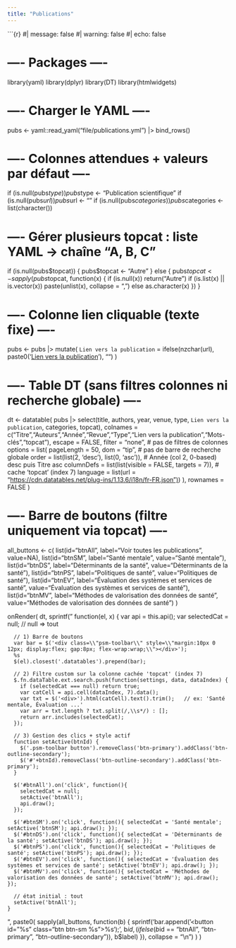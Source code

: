 ---
title: "Publications"
---

\`\`\`{r} #\| message: false #\| warning: false #\| echo: false

# ---- Packages ----

library(yaml) library(dplyr) library(DT) library(htmlwidgets)

# ---- Charger le YAML ----

pubs \<- yaml::read_yaml("file/publications.yml") \|\> bind_rows()

# ---- Colonnes attendues + valeurs par défaut ----

if (is.null(pubs$type))   pubs$type \<- "Publication scientifique" if (is.null(pubs$url))    pubs$url \<- "" if (is.null(pubs$categories)) pubs$categories \<- list(character())

# ---- Gérer plusieurs topcat : liste YAML -\> chaîne "A, B, C"

if (is.null(pubs$topcat)) {
  pubs$topcat \<- "Autre" } else { pubs$topcat <- sapply(pubs$topcat, function(x) { if (is.null(x)) return("Autre") if (is.list(x) \|\| is.vector(x)) paste(unlist(x), collapse = ", ") else as.character(x) }) }

# ---- Colonne lien cliquable (texte fixe) ----

pubs \<- pubs \|\> mutate( `Lien vers la publication` = ifelse(nzchar(url), paste0('<a href="', url, '" target="_blank">Lien vers la publication</a>'), "") )

# ---- Table DT (sans filtres colonnes ni recherche globale) ----

dt \<- datatable( pubs \|\> select(title, authors, year, venue, type, `Lien vers la publication`, categories, topcat), colnames = c("Titre","Auteurs","Année","Revue","Type","Lien vers la publication","Mots-clés","topcat"), escape = FALSE, filter = "none", \# pas de filtres de colonnes options = list( pageLength = 50, dom = "tip", \# pas de barre de recherche globale order = list(list(2, 'desc'), list(0, 'asc')), \# Année (col 2, 0-based) desc puis Titre asc columnDefs = list(list(visible = FALSE, targets = 7)), \# cache 'topcat' (index 7) language = list(url = "[https://cdn.datatables.net/plug-ins/1.13.6/i18n/fr-FR.json")](https://cdn.datatables.net/plug-ins/1.13.6/i18n/fr-FR.json")) ), rownames = FALSE )

# ---- Barre de boutons (filtre uniquement via topcat) ----

all_buttons \<- c( list(id="btnAll", label="Voir toutes les publications", value=NA), list(id="btnSM", label="Santé mentale", value="Santé mentale"), list(id="btnDS", label="Déterminants de la santé", value="Déterminants de la santé"), list(id="btnPS", label="Politiques de santé", value="Politiques de santé"), list(id="btnEV", label="Évaluation des systèmes et services de santé", value="Évaluation des systèmes et services de santé"), list(id="btnMV", label="Méthodes de valorisation des données de santé", value="Méthodes de valorisation des données de santé") )

onRender( dt, sprintf(" function(el, x) { var api = this.api(); var selectedCat = null; // null =\> tout

```         
  // 1) Barre de boutons
  var bar = $('<div class=\\"psm-toolbar\\" style=\\"margin:10px 0 12px; display:flex; gap:8px; flex-wrap:wrap;\\"></div>');
  %s
  $(el).closest('.datatables').prepend(bar);

  // 2) Filtre custom sur la colonne cachée 'topcat' (index 7)
  $.fn.dataTable.ext.search.push(function(settings, data, dataIndex) {
    if (selectedCat === null) return true;
    var catCell = api.cell(dataIndex, 7).data();
    var txt = $('<div>').html(catCell).text().trim();   // ex: 'Santé mentale, Évaluation ...'
    var arr = txt.length ? txt.split(/,\\s*/) : [];
    return arr.includes(selectedCat);
  });

  // 3) Gestion des clics + style actif
  function setActive(btnId) {
    $('.psm-toolbar button').removeClass('btn-primary').addClass('btn-outline-secondary');
    $('#'+btnId).removeClass('btn-outline-secondary').addClass('btn-primary');
  }

  $('#btnAll').on('click', function(){
    selectedCat = null;
    setActive('btnAll');
    api.draw();
  });

  $('#btnSM').on('click', function(){ selectedCat = 'Santé mentale'; setActive('btnSM'); api.draw(); });
  $('#btnDS').on('click', function(){ selectedCat = 'Déterminants de la santé'; setActive('btnDS'); api.draw(); });
  $('#btnPS').on('click', function(){ selectedCat = 'Politiques de santé'; setActive('btnPS'); api.draw(); });
  $('#btnEV').on('click', function(){ selectedCat = 'Évaluation des systèmes et services de santé'; setActive('btnEV'); api.draw(); });
  $('#btnMV').on('click', function(){ selectedCat = 'Méthodes de valorisation des données de santé'; setActive('btnMV'); api.draw(); });

  // état initial : tout
  setActive('btnAll');
}
```

", paste0( sapply(all_buttons, function(b) { sprintf('bar.append('\<button id="%s" class="btn btn-sm %s"\>%s</button>');', b$id,
              (ifelse(b$id == "btnAll", "btn-primary", "btn-outline-secondary")), b\$label) }), collapse = "\\n ") ) )
